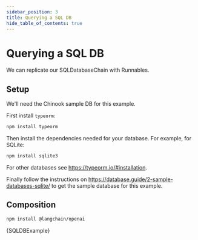 ```yaml
---
sidebar_position: 3
title: Querying a SQL DB
hide_table_of_contents: true
---
```


# Querying a SQL DB

We can replicate our SQLDatabaseChain with Runnables.

## Setup

We'll need the Chinook sample DB for this example.

First install `typeorm`:

```bash npm2yarn
npm install typeorm
```

Then install the dependencies needed for your database. For example, for SQLite:

```bash npm2yarn
npm install sqlite3
```

For other databases see https://typeorm.io/#installation.

Finally follow the instructions on https://database.guide/2-sample-databases-sqlite/ to get the sample database for this example.

## Composition



<IntegrationInstallTooltip></IntegrationInstallTooltip>

```bash npm2yarn
npm install @langchain/openai
```

<CodeBlock language="typescript">{SQLDBExample}</CodeBlock>
